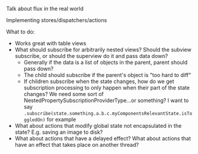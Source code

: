 Talk about flux in the real world

Implementing stores/dispatchers/actions

What to do:
- Works great with table views
- What should subscribe for arbitrarily nested views? Should the subview subscribe, or should the superview do it and pass data down?
  - Generally if the data is a list of objects in the parent, parent should pass down?
  - The child should subscribe if the parent's object is "too hard to diff"
  - If children subscribe when the state changes, how do we get subscription processing to only happen when their part of the state changes? We need some sort of NestedPropertySubscriptionProviderType...or something? I want to say `.subscribe(state.something.a.b.c.myComponentsRelevantState.isToggledOn)` for example
- What about actions that modify global state not encapsulated in the state? E.g. saving an image to disk?
- What about actions that have a delayed effect? What about actions that have an effect that takes place on another thread?
